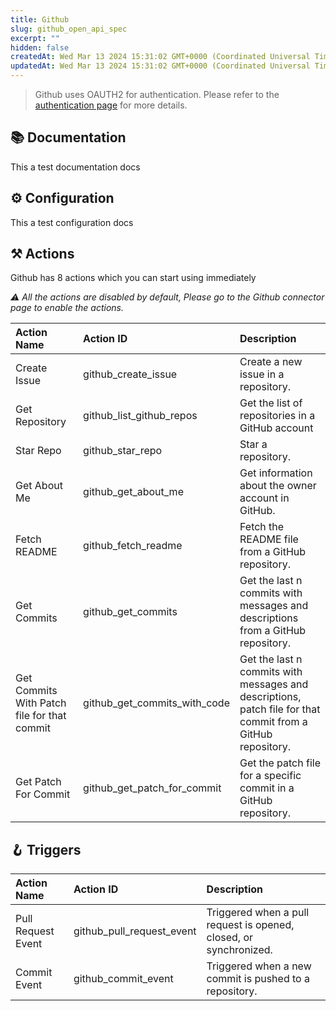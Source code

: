 ```yaml
---
title: Github
slug: github_open_api_spec
excerpt: ""
hidden: false
createdAt: Wed Mar 13 2024 15:31:02 GMT+0000 (Coordinated Universal Time)
updatedAt: Wed Mar 13 2024 15:31:02 GMT+0000 (Coordinated Universal Time)
---
```


> Github uses OAUTH2 for authentication. Please refer to the [authentication page](/docs/authentication) for more details.

## 📚 Documentation

This a test documentation docs

## ⚙️ Configuration

This a test configuration docs

## ⚒️ Actions

Github has 8 actions which you can start using immediately

 _⚠️ All the actions are disabled by default, Please go to the Github connector page to enable the actions._


| Action Name            | Action ID                   | Description                                       |
| :--------------------- | :-------------------------- | :------------------------------------------------ |
| Create Issue | github_create_issue | Create a new issue in a repository. |
| Get Repository | github_list_github_repos | Get the list of repositories in a GitHub account |
| Star Repo | github_star_repo | Star a repository. |
| Get About Me | github_get_about_me | Get information about the owner account in GitHub. |
| Fetch README | github_fetch_readme | Fetch the README file from a GitHub repository. |
| Get Commits | github_get_commits | Get the last n commits with messages and descriptions from a GitHub repository. |
| Get Commits With Patch file for that commit | github_get_commits_with_code | Get the last n commits with messages and descriptions, patch file for that commit from a GitHub repository. |
| Get Patch For Commit | github_get_patch_for_commit | Get the patch file for a specific commit in a GitHub repository. |

## 🪝 Triggers


| Action Name            | Action ID                   | Description                                       |
| :--------------------- | :-------------------------- | :------------------------------------------------ |
| Pull Request Event | github_pull_request_event | Triggered when a pull request is opened, closed, or synchronized. |
| Commit Event | github_commit_event | Triggered when a new commit is pushed to a repository. |
